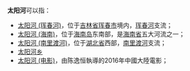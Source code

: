 '''太阳河'''可以指：
*[[太阳河_(珲春河)|太阳河 (珲春河)]]，位于[[吉林省|吉林省]][[珲春市|珲春市]]境内，[[珲春河|珲春河]]支流；
*[[太阳河_(海南)|太阳河 (海南)]]，位于[[海南岛|海南岛]]东南部，是[[海南省|海南省]]五大河流之一；
*[[太阳河_(南里渡河)|太阳河 (南里渡河)]]，位于[[湖北省|湖北省]]西部，[[南里渡河|南里渡河]]支流；
*[[太阳河乡|太阳河乡]]
*[[太阳河_(电影)|太阳河 (电影)]]，由陈逸恒執導的2016年中國大陸電影；
{{disambig|T|Cat=三字地名消歧义}}